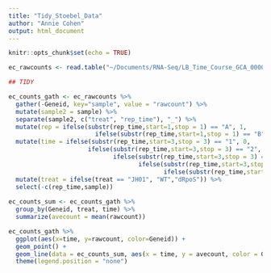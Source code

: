```yaml
---
title: "Tidy_Stoebel_Data"
author: "Annie Cohen"
output: html_document
---
```


```r
knitr::opts_chunk$set(echo = TRUE)

ec_rawcounts <- read.table("~/Documents/RNA-Seq/LB_Time_Course_GCA_000005845.2_ASM584v2_genomic_counts.txt", header = TRUE)
```

```r
## TIDY

ec_counts_gath <- ec_rawcounts %>%
  gather(-Geneid, key="sample", value = "rawcount") %>%
  mutate(sample2 = sample) %>%
  separate(sample2, c("treat", "rep_time"), "_") %>%
  mutate(rep = ifelse(substr(rep_time,start=1,stop = 1) == "A", 1, 
                        ifelse(substr(rep_time,start=1,stop = 1) == "B", 2, 3))) %>%
  mutate(time = ifelse(substr(rep_time,start=3,stop = 3) == "1", 0,
                      ifelse(substr(rep_time,start=3,stop = 3) == "2", 30,
                             ifelse(substr(rep_time,start=3,stop = 3) == "3", 60,
                                    ifelse(substr(rep_time,start=3,stop = 3) == "4", 90,
                                           ifelse(substr(rep_time,start=3,stop = 3) == "5", 120, 150)))))) %>%
  mutate(treat = ifelse(treat == "JH01", "WT","dRpoS")) %>%
  select(-c(rep_time,sample))
                                      
ec_counts_sum <- ec_counts_gath %>%
  group_by(Geneid, treat, time) %>%
  summarize(avecount = mean(rawcount))
```


```r
ec_counts_gath %>%
  ggplot(aes(x=time, y=rawcount, color=Geneid)) + 
  geom_point() +
  geom_line(data = ec_counts_sum, aes(x = time, y = avecount, color = Geneid), alpha = 0.5) +
  theme(legend.position = "none")
```
